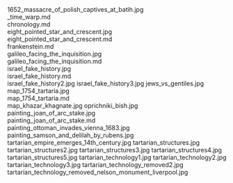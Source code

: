     
<PopImage className="w-full sm:w-[inherit] float-right clear-right sm:m-1 sm:ml-4" src={JPG_1652_massacre_of_polish_captives_at_batih_jpg} alt="1652_massacre_of_polish_captives_at_batih.jpg">
	1652_massacre_of_polish_captives_at_batih.jpg
</PopImage>
<div className="w-full md:max-w-[80rem] float-right italic">
	<MD__time_warp_md />
	_time_warp.md
</div>
<div className="w-full md:max-w-[80rem] float-right italic">
	<MD_chronology_md />
	chronology.md
</div>
<PopImage className="w-full sm:w-[inherit] float-left clear-left sm:m-1 sm:mr-4" src={JPG_eight_pointed_star_and_crescent_jpg} alt="eight_pointed_star_and_crescent.jpg">
	eight_pointed_star_and_crescent.jpg
</PopImage>
<div className="w-full md:max-w-[80rem] float-right italic">
	<MD_eight_pointed_star_and_crescent_md />
	eight_pointed_star_and_crescent.md
</div>
<div className="w-full md:max-w-[80rem] float-right italic">
	<MD_frankenstein_md />
	frankenstein.md
</div>
<PopImage className="w-full sm:w-[inherit] float-right clear-right sm:m-1 sm:ml-4" src={JPG_galileo_facing_the_inquisition_jpg} alt="galileo_facing_the_inquisition.jpg">
	galileo_facing_the_inquisition.jpg
</PopImage>
<div className="w-full md:max-w-[80rem] float-right italic">
	<MD_galileo_facing_the_inquisition_md />
	galileo_facing_the_inquisition.md
</div>
<PopImage className="w-full sm:w-[inherit] float-left clear-left sm:m-1 sm:mr-4" src={JPG_israel_fake_history_jpg} alt="israel_fake_history.jpg">
	israel_fake_history.jpg
</PopImage>
<div className="w-full md:max-w-[80rem] float-right italic">
	<MD_israel_fake_history_md />
	israel_fake_history.md
</div>
<PopImage className="w-full sm:w-[inherit] float-right clear-right sm:m-1 sm:ml-4" src={JPG_israel_fake_history2_jpg} alt="israel_fake_history2.jpg">
	israel_fake_history2.jpg
</PopImage>
<PopImage className="w-full sm:w-[inherit] float-left clear-left sm:m-1 sm:mr-4" src={JPG_israel_fake_history3_jpg} alt="israel_fake_history3.jpg">
	israel_fake_history3.jpg
</PopImage>
<PopImage className="w-full sm:w-[inherit] float-right clear-right sm:m-1 sm:ml-4" src={JPG_jews_vs_gentiles_jpg} alt="jews_vs_gentiles.jpg">
	jews_vs_gentiles.jpg
</PopImage>
<PopImage className="w-full sm:w-[inherit] float-left clear-left sm:m-1 sm:mr-4" src={JPG_map_1754_tartaria_jpg} alt="map_1754_tartaria.jpg">
	map_1754_tartaria.jpg
</PopImage>
<div className="w-full md:max-w-[80rem] float-right italic">
	<MD_map_1754_tartaria_md />
	map_1754_tartaria.md
</div>
<PopImage className="w-full sm:w-[inherit] float-right clear-right sm:m-1 sm:ml-4" src={JPG_map_khazar_khagnate_jpg} alt="map_khazar_khagnate.jpg">
	map_khazar_khagnate.jpg
</PopImage>
<PopImage className="w-full sm:w-[inherit] float-left clear-left sm:m-1 sm:mr-4" src={JPG_oprichniki_bish_jpg} alt="oprichniki_bish.jpg">
	oprichniki_bish.jpg
</PopImage>
<PopImage className="w-full sm:w-[inherit] float-right clear-right sm:m-1 sm:ml-4" src={JPG_painting_joan_of_arc_stake_jpg} alt="painting_joan_of_arc_stake.jpg">
	painting_joan_of_arc_stake.jpg
</PopImage>
<div className="w-full md:max-w-[80rem] float-right italic">
	<MD_painting_joan_of_arc_stake_md />
	painting_joan_of_arc_stake.md
</div>
<PopImage className="w-full sm:w-[inherit] float-left clear-left sm:m-1 sm:mr-4" src={JPG_painting_ottoman_invades_vienna_1683_jpg} alt="painting_ottoman_invades_vienna_1683.jpg">
	painting_ottoman_invades_vienna_1683.jpg
</PopImage>
<PopImage className="w-full sm:w-[inherit] float-right clear-right sm:m-1 sm:ml-4" src={JPG_painting_samson_and_delilah_by_rubens_jpg} alt="painting_samson_and_delilah_by_rubens.jpg">
	painting_samson_and_delilah_by_rubens.jpg
</PopImage>
<PopImage className="w-full sm:w-[inherit] float-left clear-left sm:m-1 sm:mr-4" src={JPG_tartarian_empire_emerges_14th_century_jpg} alt="tartarian_empire_emerges_14th_century.jpg">
	tartarian_empire_emerges_14th_century.jpg
</PopImage>
<PopImage className="w-full sm:w-[inherit] float-right clear-right sm:m-1 sm:ml-4" src={JPG_tartarian_structures_jpg} alt="tartarian_structures.jpg">
	tartarian_structures.jpg
</PopImage>
<PopImage className="w-full sm:w-[inherit] float-left clear-left sm:m-1 sm:mr-4" src={JPG_tartarian_structures2_jpg} alt="tartarian_structures2.jpg">
	tartarian_structures2.jpg
</PopImage>
<PopImage className="w-full sm:w-[inherit] float-right clear-right sm:m-1 sm:ml-4" src={JPG_tartarian_structures3_jpg} alt="tartarian_structures3.jpg">
	tartarian_structures3.jpg
</PopImage>
<PopImage className="w-full sm:w-[inherit] float-left clear-left sm:m-1 sm:mr-4" src={JPG_tartarian_structures4_jpg} alt="tartarian_structures4.jpg">
	tartarian_structures4.jpg
</PopImage>
<PopImage className="w-full sm:w-[inherit] float-right clear-right sm:m-1 sm:ml-4" src={JPG_tartarian_structures5_jpg} alt="tartarian_structures5.jpg">
	tartarian_structures5.jpg
</PopImage>
<PopImage className="w-full sm:w-[inherit] float-left clear-left sm:m-1 sm:mr-4" src={JPG_tartarian_technology1_jpg} alt="tartarian_technology1.jpg">
	tartarian_technology1.jpg
</PopImage>
<PopImage className="w-full sm:w-[inherit] float-right clear-right sm:m-1 sm:ml-4" src={JPG_tartarian_technology2_jpg} alt="tartarian_technology2.jpg">
	tartarian_technology2.jpg
</PopImage>
<PopImage className="w-full sm:w-[inherit] float-left clear-left sm:m-1 sm:mr-4" src={JPG_tartarian_technology3_jpg} alt="tartarian_technology3.jpg">
	tartarian_technology3.jpg
</PopImage>
<PopImage className="w-full sm:w-[inherit] float-right clear-right sm:m-1 sm:ml-4" src={JPG_tartarian_technology_removed2_jpg} alt="tartarian_technology_removed2.jpg">
	tartarian_technology_removed2.jpg
</PopImage>
<PopImage className="w-full sm:w-[inherit] float-left clear-left sm:m-1 sm:mr-4" src={JPG_tartarian_technology_removed_nelson_monument_liverpool_jpg} alt="tartarian_technology_removed_nelson_monument_liverpool.jpg">
	tartarian_technology_removed_nelson_monument_liverpool.jpg
</PopImage>
